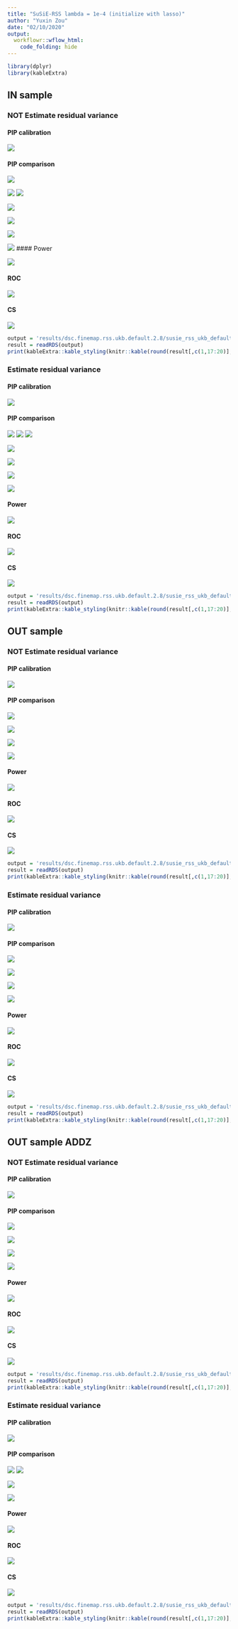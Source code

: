 ```yaml
---
title: "SuSiE-RSS lambda = 1e-4 (initialize with lasso)"
author: "Yuxin Zou"
date: "02/10/2020"
output:
  workflowr::wflow_html:
    code_folding: hide
---
```


```r
library(dplyr)
library(kableExtra)
```

## IN sample

### NOT Estimate residual variance

#### PIP calibration

![](assets/dsc.finemap.rss.ukb.default.2.8/susie_rss_ukb_default_pip_calibration/susie_rss_ukb_default_pip_initlasso_AZFALSE_ldin_sample_ERFALSE_lamb1e-04_pipcali.png)

#### PIP comparison

![](assets/dsc.finemap.rss.ukb.default.2.8/susie_rss_ukb_default_pip_comparison/susie_rss_ukb_default_pip_initlasso_AZFALSE_ldin_sample_ERFALSE_lamb1e-04_rssVSsusie.png)

![](assets/dsc.finemap.rss.ukb.default.2.8/susie_rss_ukb_default_pip_comparison/susie_rss_ukb_default_pip_initlasso_AZFALSE_ldin_sample_ERFALSE_lamb1e-04_rssVScaviar.png)
![](assets/dsc.finemap.rss.ukb.default.2.8/susie_rss_ukb_default_pip_comparison/susie_rss_ukb_default_pip_initlasso_AZFALSE_ldin_sample_ERFALSE_lamb1e-04_rssVSfinemap.png)

![](assets/dsc.finemap.rss.ukb.default.2.8/susie_rss_ukb_default_pip_comparison/susie_rss_ukb_default_pip_initlasso_AZFALSE_ldin_sample_ERFALSE_lamb1e-04_rssVSfinemapv3.png)

![](assets/dsc.finemap.rss.ukb.default.2.8/susie_rss_ukb_default_pip_comparison/susie_rss_ukb_default_pip_initlasso_AZFALSE_ldin_sample_ERFALSE_lamb1e-04_susieVScaviar.png)

![](assets/dsc.finemap.rss.ukb.default.2.8/susie_rss_ukb_default_pip_comparison/susie_rss_ukb_default_pip_initlasso_AZFALSE_ldin_sample_ERFALSE_lamb1e-04_susieVSfinemap.png)

![](assets/dsc.finemap.rss.ukb.default.2.8/susie_rss_ukb_default_pip_comparison/susie_rss_ukb_default_pip_initlasso_AZFALSE_ldin_sample_ERFALSE_lamb1e-04_susieVSfinemapv3.png)
#### Power

![](assets/dsc.finemap.rss.ukb.default.2.8/susie_rss_ukb_default_roc/susie_rss_ukb_default_pip_initlasso_AZFALSE_ldin_sample_ERFALSE_lamb1e-04_roc_all_power_combine.png)

#### ROC

![](assets/dsc.finemap.rss.ukb.default.2.8/susie_rss_ukb_default_roc/susie_rss_ukb_default_pip_initlasso_AZFALSE_ldin_sample_ERFALSE_lamb1e-04_roc_all_roc_combine.png)

#### CS

![](assets/dsc.finemap.rss.ukb.default.2.8/susie_rss_ukb_default_cs_compare/susie_rss_ukb_default_pip_initlasso_AZFALSE_ldin_sample_ERFALSE_lamb1e-04_cs_plots.png)

```r
output = 'results/dsc.finemap.rss.ukb.default.2.8/susie_rss_ukb_default_cs_compare/susie_rss_ukb_default_pip_initlasso_AZFALSE_ldin_sample_ERFALSE_lamb1e-04_cs.rds'
result = readRDS(output)
print(kableExtra::kable_styling(knitr::kable(round(result[,c(1,17:20)],4))))
```

### Estimate residual variance

#### PIP calibration

![](assets/dsc.finemap.rss.ukb.default.2.8/susie_rss_ukb_default_pip_calibration/susie_rss_ukb_default_pip_initlasso_AZFALSE_ldin_sample_ERTRUE_lamb1e-04_pipcali.png)

#### PIP comparison

![](assets/dsc.finemap.rss.ukb.default.2.8/susie_rss_ukb_default_pip_comparison/susie_rss_ukb_default_pip_initlasso_AZFALSE_ldin_sample_ERTRUE_lamb1e-04_rssVSsusie.png)
![](assets/dsc.finemap.rss.ukb.default.2.8/susie_rss_ukb_default_pip_comparison/susie_rss_ukb_default_pip_initlasso_AZFALSE_ldin_sample_ERTRUE_lamb1e-04_rssVScaviar.png)
![](assets/dsc.finemap.rss.ukb.default.2.8/susie_rss_ukb_default_pip_comparison/susie_rss_ukb_default_pip_initlasso_AZFALSE_ldin_sample_ERTRUE_lamb1e-04_rssVSfinemap.png)

![](assets/dsc.finemap.rss.ukb.default.2.8/susie_rss_ukb_default_pip_comparison/susie_rss_ukb_default_pip_initlasso_AZFALSE_ldin_sample_ERTRUE_lamb1e-04_rssVSfinemapv3.png)

![](assets/dsc.finemap.rss.ukb.default.2.8/susie_rss_ukb_default_pip_comparison/susie_rss_ukb_default_pip_initlasso_AZFALSE_ldin_sample_ERTRUE_lamb1e-04_susieVScaviar.png)

![](assets/dsc.finemap.rss.ukb.default.2.8/susie_rss_ukb_default_pip_comparison/susie_rss_ukb_default_pip_initlasso_AZFALSE_ldin_sample_ERTRUE_lamb1e-04_susieVSfinemap.png)

![](assets/dsc.finemap.rss.ukb.default.2.8/susie_rss_ukb_default_pip_comparison/susie_rss_ukb_default_pip_initlasso_AZFALSE_ldin_sample_ERTRUE_lamb1e-04_susieVSfinemapv3.png)

#### Power

![](assets/dsc.finemap.rss.ukb.default.2.8/susie_rss_ukb_default_roc/susie_rss_ukb_default_pip_initlasso_AZFALSE_ldin_sample_ERTRUE_lamb1e-04_roc_all_power_combine.png)

#### ROC

![](assets/dsc.finemap.rss.ukb.default.2.8/susie_rss_ukb_default_roc/susie_rss_ukb_default_pip_initlasso_AZFALSE_ldin_sample_ERTRUE_lamb1e-04_roc_all_roc_combine.png)

#### CS

![](assets/dsc.finemap.rss.ukb.default.2.8/susie_rss_ukb_default_cs_compare/susie_rss_ukb_default_pip_initlasso_AZFALSE_ldin_sample_ERTRUE_lamb1e-04_cs_plots.png)

```r
output = 'results/dsc.finemap.rss.ukb.default.2.8/susie_rss_ukb_default_cs_compare/susie_rss_ukb_default_pip_initlasso_AZFALSE_ldin_sample_ERTRUE_lamb1e-04_cs.rds'
result = readRDS(output)
print(kableExtra::kable_styling(knitr::kable(round(result[,c(1,17:20)],4))))
```

## OUT sample

### NOT Estimate residual variance

#### PIP calibration

![](assets/dsc.finemap.rss.ukb.default.2.8/susie_rss_ukb_default_pip_calibration/susie_rss_ukb_default_pip_initlasso_AZFALSE_ldref_sample_ERFALSE_lamb1e-04_pipcali.png)

#### PIP comparison

![](assets/dsc.finemap.rss.ukb.default.2.8/susie_rss_ukb_default_pip_comparison/susie_rss_ukb_default_pip_initlasso_AZFALSE_ldref_sample_ERFALSE_lamb1e-04_rssVSsusie.png)

![](assets/dsc.finemap.rss.ukb.default.2.8/susie_rss_ukb_default_pip_comparison/susie_rss_ukb_default_pip_initlasso_AZFALSE_ldref_sample_ERFALSE_lamb1e-04_rssVScaviar.png)

![](assets/dsc.finemap.rss.ukb.default.2.8/susie_rss_ukb_default_pip_comparison/susie_rss_ukb_default_pip_initlasso_AZFALSE_ldref_sample_ERFALSE_lamb1e-04_rssVSfinemap.png)

![](assets/dsc.finemap.rss.ukb.default.2.8/susie_rss_ukb_default_pip_comparison/susie_rss_ukb_default_pip_initlasso_AZFALSE_ldref_sample_ERFALSE_lamb1e-04_rssVSfinemapv3.png)

#### Power

![](assets/dsc.finemap.rss.ukb.default.2.8/susie_rss_ukb_default_roc/susie_rss_ukb_default_pip_initlasso_AZFALSE_ldref_sample_ERFALSE_lamb1e-04_roc_all_power_combine.png)

#### ROC

![](assets/dsc.finemap.rss.ukb.default.2.8/susie_rss_ukb_default_roc/susie_rss_ukb_default_pip_initlasso_AZFALSE_ldref_sample_ERFALSE_lamb1e-04_roc_all_roc_combine.png)

#### CS

![](assets/dsc.finemap.rss.ukb.default.2.8/susie_rss_ukb_default_cs_compare/susie_rss_ukb_default_pip_initlasso_AZFALSE_ldref_sample_ERFALSE_lamb1e-04_cs_plots.png)

```r
output = 'results/dsc.finemap.rss.ukb.default.2.8/susie_rss_ukb_default_cs_compare/susie_rss_ukb_default_pip_initlasso_AZFALSE_ldref_sample_ERFALSE_lamb1e-04_cs.rds'
result = readRDS(output)
print(kableExtra::kable_styling(knitr::kable(round(result[,c(1,17:20)],4))))
```

### Estimate residual variance

#### PIP calibration

![](assets/dsc.finemap.rss.ukb.default.2.8/susie_rss_ukb_default_pip_calibration/susie_rss_ukb_default_pip_initlasso_AZFALSE_ldref_sample_ERTRUE_lamb1e-04_pipcali.png)

#### PIP comparison

![](assets/dsc.finemap.rss.ukb.default.2.8/susie_rss_ukb_default_pip_comparison/susie_rss_ukb_default_pip_initlasso_AZFALSE_ldref_sample_ERTRUE_lamb1e-04_rssVSsusie.png)

![](assets/dsc.finemap.rss.ukb.default.2.8/susie_rss_ukb_default_pip_comparison/susie_rss_ukb_default_pip_initlasso_AZFALSE_ldref_sample_ERTRUE_lamb1e-04_rssVScaviar.png)

![](assets/dsc.finemap.rss.ukb.default.2.8/susie_rss_ukb_default_pip_comparison/susie_rss_ukb_default_pip_initlasso_AZFALSE_ldref_sample_ERTRUE_lamb1e-04_rssVSfinemap.png)

![](assets/dsc.finemap.rss.ukb.default.2.8/susie_rss_ukb_default_pip_comparison/susie_rss_ukb_default_pip_initlasso_AZFALSE_ldref_sample_ERTRUE_lamb1e-04_rssVSfinemapv3.png)

#### Power

![](assets/dsc.finemap.rss.ukb.default.2.8/susie_rss_ukb_default_roc/susie_rss_ukb_default_pip_initlasso_AZFALSE_ldref_sample_ERTRUE_lamb1e-04_roc_all_power_combine.png)

#### ROC

![](assets/dsc.finemap.rss.ukb.default.2.8/susie_rss_ukb_default_roc/susie_rss_ukb_default_pip_initlasso_AZFALSE_ldref_sample_ERTRUE_lamb1e-04_roc_all_roc_combine.png)

#### CS

![](assets/dsc.finemap.rss.ukb.default.2.8/susie_rss_ukb_default_cs_compare/susie_rss_ukb_default_pip_initlasso_AZFALSE_ldref_sample_ERTRUE_lamb1e-04_cs_plots.png)

```r
output = 'results/dsc.finemap.rss.ukb.default.2.8/susie_rss_ukb_default_cs_compare/susie_rss_ukb_default_pip_initlasso_AZFALSE_ldref_sample_ERTRUE_lamb1e-04_cs.rds'
result = readRDS(output)
print(kableExtra::kable_styling(knitr::kable(round(result[,c(1,17:20)],4))))
```

## OUT sample ADDZ

### NOT Estimate residual variance

#### PIP calibration

![](assets/dsc.finemap.rss.ukb.default.2.8/susie_rss_ukb_default_pip_calibration/susie_rss_ukb_default_pip_initlasso_AZTRUE_ldref_sample_ERFALSE_lamb1e-04_pipcali.png)

#### PIP comparison

![](assets/dsc.finemap.rss.ukb.default.2.8/susie_rss_ukb_default_pip_comparison/susie_rss_ukb_default_pip_initlasso_AZTRUE_ldref_sample_ERFALSE_lamb1e-04_rssVSsusie.png)

![](assets/dsc.finemap.rss.ukb.default.2.8/susie_rss_ukb_default_pip_comparison/susie_rss_ukb_default_pip_initlasso_AZTRUE_ldref_sample_ERFALSE_lamb1e-04_rssVScaviar.png)

![](assets/dsc.finemap.rss.ukb.default.2.8/susie_rss_ukb_default_pip_comparison/susie_rss_ukb_default_pip_initlasso_AZTRUE_ldref_sample_ERFALSE_lamb1e-04_rssVSfinemap.png)

![](assets/dsc.finemap.rss.ukb.default.2.8/susie_rss_ukb_default_pip_comparison/susie_rss_ukb_default_pip_initlasso_AZTRUE_ldref_sample_ERFALSE_lamb1e-04_rssVSfinemapv3.png)

#### Power

![](assets/dsc.finemap.rss.ukb.default.2.8/susie_rss_ukb_default_roc/susie_rss_ukb_default_pip_initlasso_AZTRUE_ldref_sample_ERFALSE_lamb1e-04_roc_all_power_combine.png)

#### ROC

![](assets/dsc.finemap.rss.ukb.default.2.8/susie_rss_ukb_default_roc/susie_rss_ukb_default_pip_initlasso_AZTRUE_ldref_sample_ERFALSE_lamb1e-04_roc_all_roc_combine.png)

#### CS

![](assets/dsc.finemap.rss.ukb.default.2.8/susie_rss_ukb_default_cs_compare/susie_rss_ukb_default_pip_initlasso_AZTRUE_ldref_sample_ERFALSE_lamb1e-04_cs_plots.png)

```r
output = 'results/dsc.finemap.rss.ukb.default.2.8/susie_rss_ukb_default_cs_compare/susie_rss_ukb_default_pip_initlasso_AZTRUE_ldref_sample_ERFALSE_lamb1e-04_cs.rds'
result = readRDS(output)
print(kableExtra::kable_styling(knitr::kable(round(result[,c(1,17:20)],4))))
```

### Estimate residual variance

#### PIP calibration

![](assets/dsc.finemap.rss.ukb.default.2.8/susie_rss_ukb_default_pip_calibration/susie_rss_ukb_default_pip_initlasso_AZTRUE_ldref_sample_ERTRUE_lamb1e-04_pipcali.png)

#### PIP comparison

![](assets/dsc.finemap.rss.ukb.default.2.8/susie_rss_ukb_default_pip_comparison/susie_rss_ukb_default_pip_initlasso_AZTRUE_ldref_sample_ERTRUE_lamb1e-04_rssVSsusie.png)
![](assets/dsc.finemap.rss.ukb.default.2.8/susie_rss_ukb_default_pip_comparison/susie_rss_ukb_default_pip_initlasso_AZTRUE_ldref_sample_ERTRUE_lamb1e-04_rssVScaviar.png)

![](assets/dsc.finemap.rss.ukb.default.2.8/susie_rss_ukb_default_pip_comparison/susie_rss_ukb_default_pip_initlasso_AZTRUE_ldref_sample_ERTRUE_lamb1e-04_rssVSfinemap.png)

![](assets/dsc.finemap.rss.ukb.default.2.8/susie_rss_ukb_default_pip_comparison/susie_rss_ukb_default_pip_initlasso_AZTRUE_ldref_sample_ERTRUE_lamb1e-04_rssVSfinemapv3.png)

#### Power

![](assets/dsc.finemap.rss.ukb.default.2.8/susie_rss_ukb_default_roc/susie_rss_ukb_default_pip_initlasso_AZTRUE_ldref_sample_ERTRUE_lamb1e-04_roc_all_power_combine.png)

#### ROC

![](assets/dsc.finemap.rss.ukb.default.2.8/susie_rss_ukb_default_roc/susie_rss_ukb_default_pip_initlasso_AZTRUE_ldref_sample_ERTRUE_lamb1e-04_roc_all_roc_combine.png)

#### CS

![](assets/dsc.finemap.rss.ukb.default.2.8/susie_rss_ukb_default_cs_compare/susie_rss_ukb_default_pip_initlasso_AZTRUE_ldref_sample_ERTRUE_lamb1e-04_cs_plots.png)

```r
output = 'results/dsc.finemap.rss.ukb.default.2.8/susie_rss_ukb_default_cs_compare/susie_rss_ukb_default_pip_initlasso_AZTRUE_ldref_sample_ERTRUE_lamb1e-04_cs.rds'
result = readRDS(output)
print(kableExtra::kable_styling(knitr::kable(round(result[,c(1,17:20)],4))))
```
